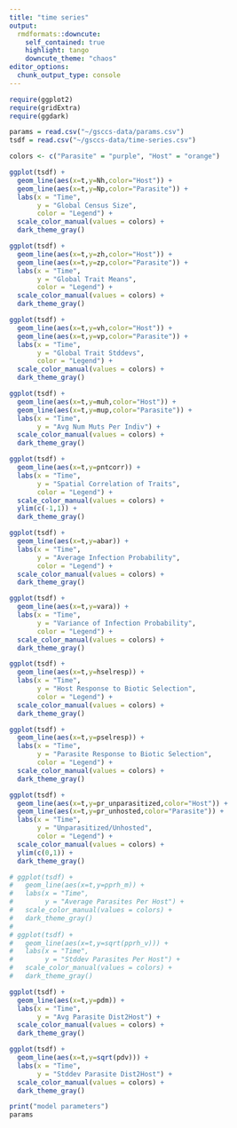```yaml
---
title: "time series"
output:
  rmdformats::downcute:
    self_contained: true
    highlight: tango
    downcute_theme: "chaos"
editor_options: 
  chunk_output_type: console
---
```


<!-- <video width="640" height="480" controls> -->
<!--   <source src="pt-process.mp4" type="video/mp4"> -->
<!-- </video> -->

```r
require(ggplot2)
require(gridExtra)
require(ggdark)

params = read.csv("~/gsccs-data/params.csv")
tsdf = read.csv("~/gsccs-data/time-series.csv")

colors <- c("Parasite" = "purple", "Host" = "orange")

ggplot(tsdf) + 
  geom_line(aes(x=t,y=Nh,color="Host")) +
  geom_line(aes(x=t,y=Np,color="Parasite")) +
  labs(x = "Time",        
       y = "Global Census Size",        
       color = "Legend") +   
  scale_color_manual(values = colors) +
  dark_theme_gray()

ggplot(tsdf) + 
  geom_line(aes(x=t,y=zh,color="Host")) +
  geom_line(aes(x=t,y=zp,color="Parasite")) +
  labs(x = "Time",        
       y = "Global Trait Means",        
       color = "Legend") +   
  scale_color_manual(values = colors) +
  dark_theme_gray()

ggplot(tsdf) + 
  geom_line(aes(x=t,y=vh,color="Host")) +
  geom_line(aes(x=t,y=vp,color="Parasite")) +
  labs(x = "Time",        
       y = "Global Trait Stddevs",        
       color = "Legend") +   
  scale_color_manual(values = colors) +
  dark_theme_gray()

ggplot(tsdf) + 
  geom_line(aes(x=t,y=muh,color="Host")) +
  geom_line(aes(x=t,y=mup,color="Parasite")) +
  labs(x = "Time",
       y = "Avg Num Muts Per Indiv") +   
  scale_color_manual(values = colors) +
  dark_theme_gray()

ggplot(tsdf) + 
  geom_line(aes(x=t,y=pntcorr)) +
  labs(x = "Time",        
       y = "Spatial Correlation of Traits",        
       color = "Legend") +   
  scale_color_manual(values = colors) +
  ylim(c(-1,1)) +
  dark_theme_gray()

ggplot(tsdf) + 
  geom_line(aes(x=t,y=abar)) +
  labs(x = "Time",        
       y = "Average Infection Probability",        
       color = "Legend") +   
  scale_color_manual(values = colors) +
  dark_theme_gray()

ggplot(tsdf) + 
  geom_line(aes(x=t,y=vara)) +
  labs(x = "Time",        
       y = "Variance of Infection Probability",
       color = "Legend") +   
  scale_color_manual(values = colors) +
  dark_theme_gray()

ggplot(tsdf) + 
  geom_line(aes(x=t,y=hselresp)) +
  labs(x = "Time",        
       y = "Host Response to Biotic Selection",        
       color = "Legend") +   
  scale_color_manual(values = colors) +
  dark_theme_gray()

ggplot(tsdf) + 
  geom_line(aes(x=t,y=pselresp)) +
  labs(x = "Time",        
       y = "Parasite Response to Biotic Selection",
       color = "Legend") +   
  scale_color_manual(values = colors) +
  dark_theme_gray()

ggplot(tsdf) + 
  geom_line(aes(x=t,y=pr_unparasitized,color="Host")) +
  geom_line(aes(x=t,y=pr_unhosted,color="Parasite")) +
  labs(x = "Time",        
       y = "Unparasitized/Unhosted",        
       color = "Legend") +   
  scale_color_manual(values = colors) +
  ylim(c(0,1)) +
  dark_theme_gray()

# ggplot(tsdf) + 
#   geom_line(aes(x=t,y=pprh_m)) +
#   labs(x = "Time",
#        y = "Average Parasites Per Host") +   
#   scale_color_manual(values = colors) +
#   dark_theme_gray()
# 
# ggplot(tsdf) + 
#   geom_line(aes(x=t,y=sqrt(pprh_v))) +
#   labs(x = "Time",
#        y = "Stddev Parasites Per Host") +   
#   scale_color_manual(values = colors) +
#   dark_theme_gray()

ggplot(tsdf) + 
  geom_line(aes(x=t,y=pdm)) +
  labs(x = "Time",
       y = "Avg Parasite Dist2Host") +   
  scale_color_manual(values = colors) +
  dark_theme_gray()

ggplot(tsdf) + 
  geom_line(aes(x=t,y=sqrt(pdv))) +
  labs(x = "Time",
       y = "Stddev Parasite Dist2Host") +   
  scale_color_manual(values = colors) +
  dark_theme_gray()

print("model parameters")
params
```
